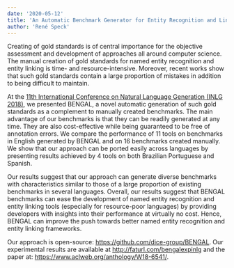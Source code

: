```yaml
---
date: '2020-05-12'
title: 'An Automatic Benchmark Generator for Entity Recognition and Linking'
author: 'René Speck'
---
```


Creating of gold standards is of central importance for the objective assessment and development of approaches all around computer science. The manual creation of gold standards for named entity recognition and entity linking is time- and resource-intensive. Moreover, recent works show that such gold standards contain a large proportion of mistakes in addition to being difficult to maintain.

At the [11th International Conference on Natural Language Generation (INLG 2018)](https://inlg2018.uvt.nl/), we presented BENGAL, a novel automatic generation of such gold standards as a complement to manually created benchmarks. The main advantage of our benchmarks is that they can be readily generated at any time. They are also cost-effective while being guaranteed to be free of annotation errors. We compare the performance of 11 tools on benchmarks in English generated by BENGAL and on 16 benchmarks created manually. We show that our approach can be ported easily across languages by presenting results achieved by 4 tools on both Brazilian Portuguese and Spanish.

Our results suggest that our approach can generate diverse benchmarks with characteristics similar to those of a large proportion of existing benchmarks in several languages. Overall, our results suggest that BENGAL benchmarks can ease the development of  named entity recognition and entity linking tools (especially for resource-poor languages) by providing developers with insights into their performance at virtually no cost. Hence, BENGAL can improve the push towards better  named entity recognition and entity linking frameworks.

Our approach is open-source: https://github.com/dice-group/BENGAL. Our experimental results are available at http://faturl.com/bengalexpinlg and the paper at: https://www.aclweb.org/anthology/W18-6541/.
